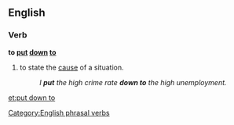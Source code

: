 ==English==

===Verb===
'''to [[put]] [[down]] [[to]]'''

#{{idiom}} to state the [[cause]] of a situation.
#:''I '''put''' the high crime rate '''down to''' the high unemployment.''

[[Category:English phrasal verbs]]

[[et:put down to]]